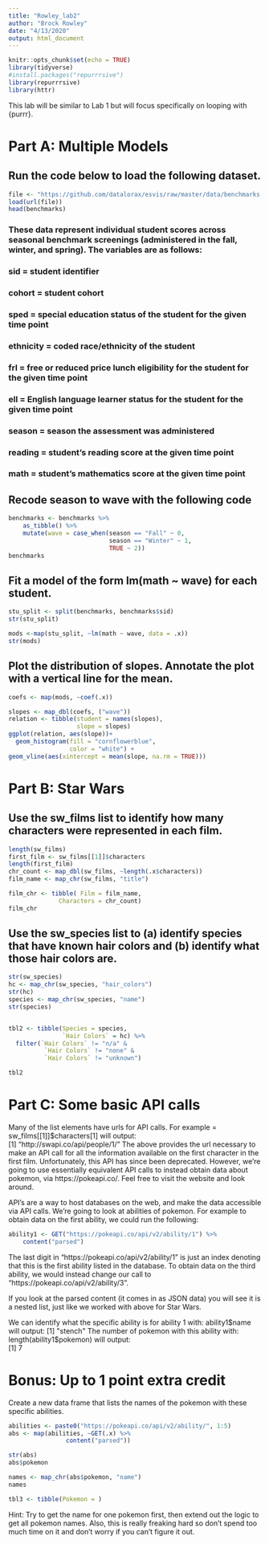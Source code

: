 ```yaml
---
title: "Rowley_lab2"
author: "Brock Rowley"
date: "4/13/2020"
output: html_document
---
```


```r
knitr::opts_chunk$set(echo = TRUE)
library(tidyverse)
#install.packages("repurrrsive")
library(repurrrsive)
library(httr)
```
This lab will be similar to Lab 1 but will focus specifically on looping with {purrr}.

# Part A: Multiple Models
## Run the code below to load the following dataset.
```r
file <- "https://github.com/datalorax/esvis/raw/master/data/benchmarks.rda"
load(url(file))
head(benchmarks)
```

### These data represent individual student scores across seasonal benchmark screenings (administered in the fall, winter, and spring). The variables are as follows:
### **sid** = student identifier  
### **cohort** = student cohort  
### **sped** = special education status of the student for the given time point  
### **ethnicity** = coded race/ethnicity of the student  
### **frl** = free or reduced price lunch eligibility for the student for the given time point  
### **ell** = English language learner status for the student for the given time point  
### **season** = season the assessment was administered  
### **reading** = student’s reading score at the given time point  
### **math** = student’s mathematics score at the given time point  

## Recode season to wave with the following code
```r
benchmarks <- benchmarks %>%
    as_tibble() %>%
    mutate(wave = case_when(season == "Fall" ~ 0,
                            season == "Winter" ~ 1,
                            TRUE ~ 2))
benchmarks
```

## Fit a model of the form lm(math ~ wave) for each student.
```r
stu_split <- split(benchmarks, benchmarks$sid)
str(stu_split)

mods <-map(stu_split, ~lm(math ~ wave, data = .x))
str(mods)
```

## Plot the distribution of slopes. Annotate the plot with a vertical line for the mean.
```r
coefs <- map(mods, ~coef(.x))

slopes <- map_dbl(coefs, ("wave"))
relation <- tibble(student = names(slopes),
                   slope = slopes)
ggplot(relation, aes(slope))+
  geom_histogram(fill = "cornflowerblue",
                 color = "white") +
geom_vline(aes(xintercept = mean(slope, na.rm = TRUE)))

```

# Part B: Star Wars

## Use the sw_films list to identify how many characters were represented in each film.
```r
length(sw_films)
first_film <- sw_films[[1]]$characters
length(first_film)
chr_count <- map_dbl(sw_films, ~length(.x$characters))
film_name <- map_chr(sw_films, "title")

film_chr <- tibble( Film = film_name,
              Characters = chr_count)
film_chr
```


## Use the sw_species list to (a) identify species that have known hair colors and (b) identify what those hair colors are.
```r
str(sw_species)
hc <- map_chr(sw_species, "hair_colors")
str(hc)
species <- map_chr(sw_species, "name")
str(species)


tbl2 <- tibble(Species = species,
               `Hair Colors` = hc) %>% 
  filter(`Hair Colors` != "n/a" &
          `Hair Colors` != "none" & 
          `Hair Colors` != "unknown")

tbl2
```

# Part C: Some basic API calls
Many of the list elements have urls for API calls. 
For example = sw_films[[1]]$characters[1] will output:  
[1] "http://swapi.co/api/people/1/"
The above provides the url necessary to make an API call for all the information available on the first character in the first film. Unfortunately, this API has since been deprecated. However, we’re going to use essentially equivalent API calls to instead obtain data about pokemon, via https://pokeapi.co/. Feel free to visit the website and look around.

API’s are a way to host databases on the web, and make the data accessible via API calls. We’re going to look at abilities of pokemon. For example to obtain data on the first ability, we could run the following:
```r
ability1 <- GET("https://pokeapi.co/api/v2/ability/1") %>%
    content("parsed") 
```

The last digit in "https://pokeapi.co/api/v2/ability/1" is just an index denoting that this is the first ability listed in the database. To obtain data on the third ability, we would instead change our call to "https://pokeapi.co/api/v2/ability/3".

If you look at the parsed content (it comes in as JSON data) you will see it is a nested list, just like we worked with above for Star Wars.

We can identify what the specific ability is for ability 1 with: 
ability1$name will output:  
[1] "stench"
The number of pokemon with this ability with:
length(ability1$pokemon) will output:  
[1] 7

# Bonus: Up to 1 point extra credit
Create a new data frame that lists the names of the pokemon with these specific abilities.
```r
abilities <- paste0("https://pokeapi.co/api/v2/ability/", 1:5)
abs <- map(abilities, ~GET(.x) %>% 
                content("parsed"))

str(abs)
abs$pokemon

names <- map_chr(abs$pokemon, "name")
names

tbl3 <- tibble(Pokemon = )
```

Hint: Try to get the name for one pokemon first, then extend out the logic to get all pokemon names. Also, this is really freaking hard so don’t spend too much time on it and don’t worry if you can’t figure it out.